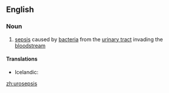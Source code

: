 ==English==

===Noun===
{{en-noun|-}}

# {{context|medicine|lang=en}} [[sepsis]] caused by [[bacteria]] from the [[urinary tract]] invading the [[bloodstream]]

====Translations====
{{trans-top|sepsis}}
* Icelandic: {{t-|is|þvaggraftarsótt|f}}
{{trans-mid}}
{{trans-bottom}}

[[zh:urosepsis]]